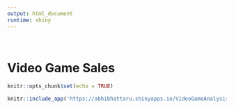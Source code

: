 ```yaml
---
output: html_document
runtime: shiny
---
```


<br>

# Video Game Sales
```r
knitr::opts_chunk$set(echo = TRUE)
```
```r
knitr::include_app('https://abhibhattaru.shinyapps.io/VideoGameAnalysis/', height = '1000px')
```
